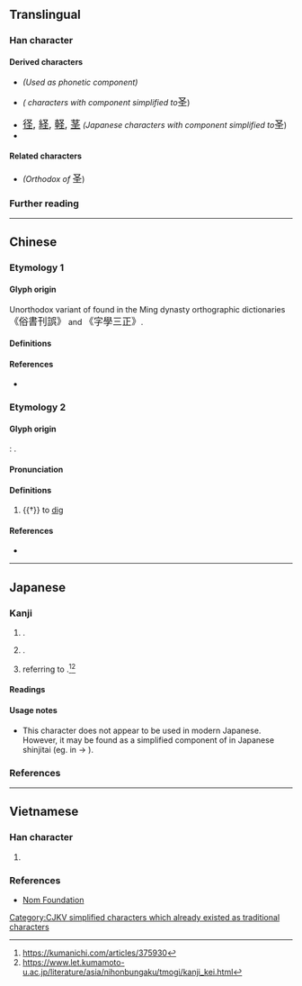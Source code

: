 {{also|聖|巠}}
{{character info}}
==Translingual==
{{stroke order|strokes=5}}

===Han character===
{{Han char|rn=32|rad=土|as=02|sn=5|four=17104|canj=EG|ids=⿱又土}}

====Derived characters====
* {{l|mul|[[怪]], [[𡌪]]}} ''(Used as phonetic component)''
* {{l|mul|[[柽]], [[蛏]]}} ''({{w|Simplified Chinese}} characters with {{l|mul|聖}} component simplified to ''<big>圣</big>)
* <span style="font-size:large;" lang=ja>[[径#Translingual|径]], [[経#Translingual|経]], [[軽#Translingual|軽]], [[茎#Translingual|茎]]</span> ''(Japanese {{w|shinjitai}} characters with {{l|mul|巠}} component simplified to ''<big>圣</big>)
* {{l|mul|[[𠱅]], [[𢫞]], [[𣲾]], [[㹩]], [[𫔽]], [[𦙾]], [[䇈]], [[𫒔]], [[𭭬]], [[壡]], [[𠡍]], [[頚]], [[𫞬]]}}

====Related characters====
* {{l|mul|[[聖]]}} ''(Orthodox {{w|Traditional Chinese|traditional form}} of'' <big>圣</big>)

===Further reading===
{{Han ref|kx=0223.060|dkj=04873|dj=0455.050|hdz=10417.150|uh=5723}}

[[Category:CJKV simplified characters which already existed as traditional characters]]

----

==Chinese==

===Etymology 1===

====Glyph origin====
Unorthodox variant of {{l|mul|聖}} found in the Ming dynasty orthographic dictionaries <big>《俗書刊誤》</big> and <big>《字學三正》</big>.

====Definitions====
{{zh-see|聖|sv}}

====References====
* {{R:twedu|C01605#34}}

===Etymology 2===
{{zh-forms}}

====Glyph origin====
{{Han etym}}
{{w|Shuowen Jiezi}}: {{Han compound|又|土|ls=ic}}.

====Pronunciation====
{{zh-pron
|m=kū
|mc=y
|oc=y
|ma=y
|cat=v
}}

====Definitions====
{{head|zh|Han character}}

# {{†}} to [[dig]]

====References====
* {{R:twedu|C01605}}

----

==Japanese==

===Kanji===
{{ja-kanji|grade=|rs=土02}}

# {{alt form|ja|聖}}.
# {{alt form|ja|経}}.
# {{lb|ja|Kumamoto|in parking spaces}} {{abbreviation of|ja|軽|dot=,}} referring to {{m|ja|軽自動車}}.<ref>https://kumanichi.com/articles/375930</ref><ref>https://www.let.kumamoto-u.ac.jp/literature/asia/nihonbungaku/tmogi/kanji_kei.html</ref>

====Readings====
{{ja-readings
|goon=きょう<きやう
|kanon=けい
}}

====Usage notes====
* This character does not appear to be used in modern Japanese. However, it may be found as a simplified component of {{l|ja|巠}} in Japanese shinjitai (eg. in {{l|ja|經}} → {{l|ja|経}}).

===References===
<references />

----

==Vietnamese==

===Han character===
{{vi-readings|hanviet=thánh|nom=thánh|rs=土02}}

# {{rfdef|vi|sort=土02}}

===References===
* [http://nomfoundation.org/common/nom_details.php?codepoint=5723 Nom Foundation]